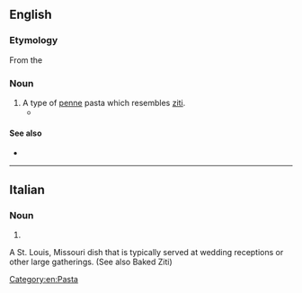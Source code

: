 ==English==

===Etymology===
From the {{etyl|it|en}}

===Noun===
{{en-noun|-}}

# A type of [[penne]] pasta which resembles [[ziti]].
#* {{quote-journal|1988|May 27|Barbara W. Siebel|Tina and Rosie's Farewell|Chicago Reader|url=https://securesite.chireader.com/cgi-bin/Archive/abridged2.bat?path=1988/880527/LETTERS/SIEBEL
|passage=My husband provided the keg of beer and Tina made huge bowls of '''mostaccioli''' (not lasagna, never in ten years lasagna!).}}

====See also====
* {{pedialite|Penne pasta}}

[[Category:en:Pasta]]

----

==Italian==

===Noun===
{{head|it|noun plural form|g=m}}

# {{plural of|mostacciolo|lang=it}}
A St. Louis, Missouri dish that is typically served at wedding receptions or other large gatherings. (See also Baked Ziti)
